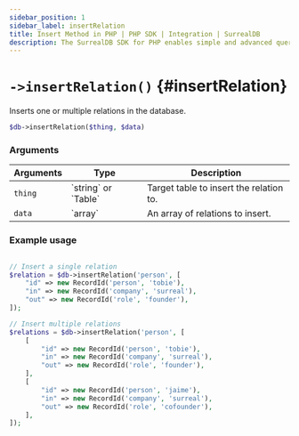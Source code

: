```yaml
---
sidebar_position: 1
sidebar_label: insertRelation
title: Insert Method in PHP | PHP SDK | Integration | SurrealDB
description: The SurrealDB SDK for PHP enables simple and advanced querying of a remote database.
---
```



# `->insertRelation()` {#insertRelation}

Inserts one or multiple relations in the database.

```php title="Method Syntax"
$db->insertRelation($thing, $data)
```

### Arguments

<table>
	<thead>
		<tr>
			<th colspan="2" scope="col">Arguments</th>
			<th colspan="2" scope="col">Type</th>
			<th colspan="2" scope="col">Description</th>
		</tr>
	</thead>
	<tbody>
		<tr>
			<td colspan="2" scope="row" data-label="Arguments">
				<code>thing</code>
				<Label label="required" />
			</td>
			<td colspan="2" scope="row" data-label="Description">
				`string` or `Table`
			</td>
			<td colspan="2" scope="row" data-label="Description">
				Target table to insert the relation to.
			</td>
		</tr>
		<tr>
			<td colspan="2" scope="row" data-label="Arguments">
				<code>data</code>
			   <Label label="optional" />
			</td>
			<td colspan="2" scope="row" data-label="Type">
				`array`
			</td>
			<td colspan="2" scope="row" data-label="Description">
				An array of relations to insert.
			</td>
		</tr>
	</tbody>
</table>

### Example usage
```php

// Insert a single relation
$relation = $db->insertRelation('person', [
	"id" => new RecordId('person', 'tobie'),
	"in" => new RecordId('company', 'surreal'),
	"out" => new RecordId('role', 'founder'),
]);

// Insert multiple relations
$relations = $db->insertRelation('person', [
	[
		"id" => new RecordId('person', 'tobie'),
		"in" => new RecordId('company', 'surreal'),
		"out" => new RecordId('role', 'founder'),
	],
	[
		"id" => new RecordId('person', 'jaime'),
		"in" => new RecordId('company', 'surreal'),
		"out" => new RecordId('role', 'cofounder'),
	],
]);
```